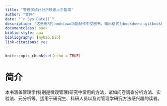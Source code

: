 ```yaml
---
title: "管理学统计分析快速上手指南"
author: "曹伟"
date: "`r Sys.Date()`"
description: "这是用R的bookdown功能制作中文图书，输出格式为bookdown::gitbook和bookdown::pdf_book."
documentclass: book
biblio-style: apa
bibliography: [mybib.bib]
link-citations: yes
---
```


```r
knitr::opts_chunk$set(echo = TRUE)
```

# 简介 {-}

本书涵盖管理学(特别是微观管理)研究中常用的方法，诸如问卷调查分析方法、实验法、元分析等。适用于研究生、科研人员以及对管理学研究方法感兴趣的读者。


